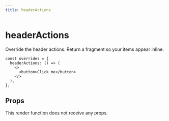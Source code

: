```yaml
---
title: headerActions
---
```


# headerActions

Override the header actions. Return a fragment so your items appear inline.

```tsx copy
const overrides = {
  headerActions: () => (
    <>
      <button>Click me</button>
    </>
  ),
};
```

## Props

This render function does not receive any props.
